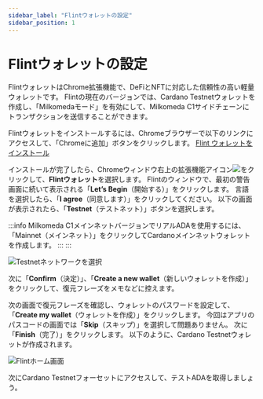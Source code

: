 ```yaml
---
sidebar_label: "Flintウォレットの設定"
sidebar_position: 1
---
```



# Flintウォレットの設定

FlintウォレットはChrome拡張機能で、DeFiとNFTに対応した信頼性の高い軽量ウォレットです。 Flintの現在のバージョンでは、Cardano Testnetウォレットを作成し、「Milkomedaモード」を有効にして、Milkomeda C1サイドチェーンにトランザクションを送信することができます。

Flintウォレットをインストールするには、Chromeブラウザーで以下のリンクにアクセスして、「Chromeに追加」ボタンをクリックします。 [Flint ウォレットをインストール](https://chrome.google.com/webstore/detail/flint/hnhobjmcibchnmglfbldbfabcgaknlkj)

インストールが完了したら、Chromeウィンドウ右上の拡張機能アイコン<img src={puzzleIcon} className="img-icon" />をクリックして、**Flintウォレット**を選択します。 Flintのウィンドウで、最初の警告画面に続いて表示される「**Let’s Begin**（開始する）」をクリックします。 言語を選択したら、「**I agree**（同意します）」をクリックしてください。 以下の画面が表示されたら、「**Testnet**（テストネット）」ボタンを選択します。

:::info
Milkomeda C1メインネットバージョンでリアルADAを使用するには、「Mainnet（メインネット）」をクリックしてCardanoメインネットウォレットを作成します。
::: :::

![Testnetネットワークを選択](/img/flint-select-testnet.png)

次に「**Confirm**（決定）」、「**Create a new wallet**（新しいウォレットを作成）」をクリックして、復元フレーズをメモなどに控えます。

次の画面で復元フレーズを確認し、ウォレットのパスワードを設定して、「**Create my wallet**（ウォレットを作成）」をクリックします。 今回はアプリのパスコードの画面では「**Skip**（スキップ）」を選択して問題ありません。 次に「**Finish**（完了）」をクリックします。 以下のように、Cardano Testnetウォレットが作成されます。

![Flintホーム画面](/img/flint-home-screen.png)

次にCardano Testnetフォーセットにアクセスして、テストADAを取得しましょう。
